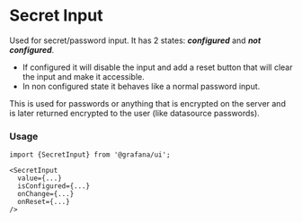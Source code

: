 
# Secret Input

Used for secret/password input. It has 2 states: **_configured_** and **_not configured_**.

- If configured it will disable the input and add a reset button that will
  clear the input and make it accessible.
- In non configured state it behaves like a normal password input.

This is used for passwords or anything that is encrypted on the server and is
later returned encrypted to the user (like datasource passwords).

### Usage

```tsx
import {SecretInput} from '@grafana/ui';

<SecretInput
  value={...}
  isConfigured={...}
  onChange={...}
  onReset={...}
/>
```

<ArgsTypes of={SecretInput} />
